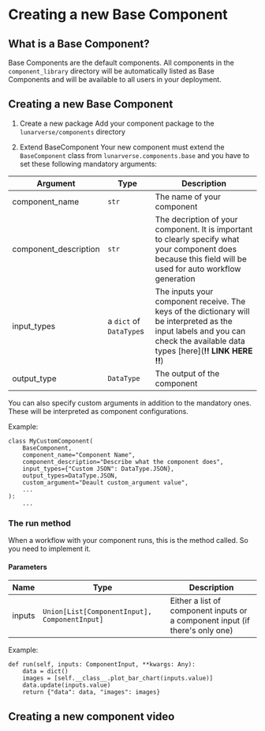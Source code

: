 
# Creating a new Base Component

## What is a Base Component?

Base Components are the default components. All components in the `component_library` directory will be automatically listed as Base Components and will be available to all users in your deployment.

## Creating a new Base Component

1. Create a new package
Add your component package to the `lunarverse/components` directory

2. Extend BaseComponent
Your new component must extend the `BaseComponent` class from `lunarverse.components.base` and you have to set these following mandatory arguments:

| Argument | Type | Description |
| ----------- | ----------- | ----------- |
| component_name | `str` | The name of your component |
| component_description | `str` | The decription of your component. It is important to clearly specify what your component does because this field will be used for auto workflow generation |
| input_types | a `dict` of `DataType`s | The inputs your component receive. The keys of the dictionary will be interpreted as the input labels and you can check the available data types [here](**!! LINK HERE !!**) |
| output_type | `DataType` | The output of the component |

You can also specify custom arguments in addition to the mandatory ones. These will be interpreted as component configurations.

Example:
```
class MyCustomComponent(
    BaseComponent,
    component_name="Component Name",
    component_description="Describe what the component does",
    input_types={"Custom JSON": DataType.JSON},
    output_types=DataType.JSON,
    custom_argument="Deault custom_argument value",
    ...
):
    ...
```

### The run method
When a workflow with your component runs, this is the method called. So you need to implement it.

#### Parameters
| Name | Type | Description |
| ----------- | ----------- | ----------- |
| inputs | `Union[List[ComponentInput], ComponentInput]` | Either a list of component inputs or a component input (if there's only one)

Example:
```
def run(self, inputs: ComponentInput, **kwargs: Any):
    data = dict()
    images = [self.__class__.plot_bar_chart(inputs.value)]
    data.update(inputs.value)
    return {"data": data, "images": images}
```

## Creating a new component video
<ReactPlayer playing controls url='/creating-a-new-component.mp4' />

